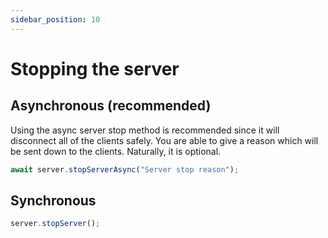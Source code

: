 ```yaml
---
sidebar_position: 10
---
```


# Stopping the server

## Asynchronous (recommended)

Using the async server stop method is recommended since it will disconnect all of the clients
safely. You are able to give a reason which will be sent down to the clients.
Naturally, it is optional.

```ts
await server.stopServerAsync("Server stop reason");
```

## Synchronous

```ts
server.stopServer();
```